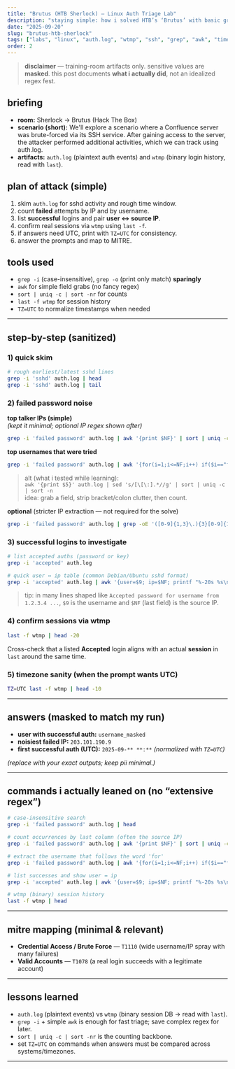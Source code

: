 ```yaml
---
title: "Brutus (HTB Sherlock) — Linux Auth Triage Lab"
description: "staying simple: how i solved HTB’s ‘Brutus’ with basic grep/awk, a quick wtmp vs auth.log check, light TZ sanity, and a tiny MITRE mapping."
date: "2025-09-20"
slug: "brutus-htb-sherlock"
tags: ["labs", "linux", "auth.log", "wtmp", "ssh", "grep", "awk", "timezone", "mitre"]
order: 2
---
```


> **disclaimer** — training-room artifacts only. sensitive values are **masked**. this post documents **what i actually did**, not an idealized regex fest.

## briefing

- **room:** Sherlock → Brutus (Hack The Box)  
- **scenario (short):** We'll explore a scenario where a Confluence server was brute-forced via its SSH service. After gaining access to the server, the attacker performed additional activities, which we can track using auth.log.   
- **artifacts:** `auth.log` (plaintext auth events) and `wtmp` (binary login history, read with `last`).

## plan of attack (simple)

1) skim `auth.log` for sshd activity and rough time window.  
2) count **failed** attempts by IP and by username.  
3) list **successful** logins and pair **user ↔ source IP**.  
4) confirm real sessions via `wtmp` using `last -f`.  
5) if answers need UTC, print with `TZ=UTC` for consistency.  
6) answer the prompts and map to MITRE.

## tools used

- `grep -i` (case-insensitive), `grep -o` (print only match) **sparingly**  
- `awk` for simple field grabs (no fancy regex)  
- `sort | uniq -c | sort -nr` for counts  
- `last -f wtmp` for session history  
- `TZ=UTC` to normalize timestamps when needed

---

## step-by-step (sanitized)

### 1) quick skim

```bash
# rough earliest/latest sshd lines
grep -i 'sshd' auth.log | head
grep -i 'sshd' auth.log | tail
```

### 2) failed password noise

**top talker IPs (simple)**  
*(kept it minimal; optional IP regex shown after)*
```bash
grep -i 'failed password' auth.log | awk '{print $NF}' | sort | uniq -c | sort -nr | head
```

**top usernames that were tried**  
```bash
grep -i 'failed password' auth.log | awk '{for(i=1;i<=NF;i++) if($i=="for"){print $(i+1)}}' | sort | uniq -c | sort -nr | head
```

> alt (what i tested while learning):  
> `awk '{print $5}' auth.log | sed 's/[\[\:].*//g' | sort | uniq -c | sort -n`  
> idea: grab a field, strip bracket/colon clutter, then count.

**optional** (stricter IP extraction — not required for the solve)
```bash
grep -i 'failed password' auth.log | grep -oE '([0-9]{1,3}\.){3}[0-9]{1,3}' | sort | uniq -c | sort -nr | head
```

### 3) successful logins to investigate

```bash
# list accepted auths (password or key)
grep -i 'accepted' auth.log
```

```bash
# quick user ↔ ip table (common Debian/Ubuntu sshd format)
grep -i 'accepted' auth.log | awk '{user=$9; ip=$NF; printf "%-20s %s\n", user, ip}' | sort | uniq -c | sort -nr
```

> tip: in many lines shaped like `Accepted password for username from 1.2.3.4 ...`, `$9` is the username and `$NF` (last field) is the source IP.

### 4) confirm sessions via wtmp

```bash
last -f wtmp | head -20
```

Cross-check that a listed **Accepted** login aligns with an actual **session** in `last` around the same time.

### 5) timezone sanity (when the prompt wants UTC)

```bash
TZ=UTC last -f wtmp | head -10
```

---

## answers (masked to match my run)

- **user with successful auth:** `username_masked`  
- **noisiest failed IP:** `203.101.190.9`  
- **first successful auth (UTC):** `2025-09-** **:**` *(normalized with `TZ=UTC`)*

*(replace with your exact outputs; keep pii minimal.)*

---

## commands i actually leaned on (no “extensive regex”)

```bash
# case-insensitive search
grep -i 'failed password' auth.log | head

# count occurrences by last column (often the source IP)
grep -i 'failed password' auth.log | awk '{print $NF}' | sort | uniq -c | sort -nr | head

# extract the username that follows the word 'for'
grep -i 'failed password' auth.log | awk '{for(i=1;i<=NF;i++) if($i=="for"){print $(i+1)}}' | sort | uniq -c | sort -nr | head

# list successes and show user ↔ ip
grep -i 'accepted' auth.log | awk '{user=$9; ip=$NF; printf "%-20s %s\n", user, ip}' | sort | uniq -c | sort -nr

# wtmp (binary) session history
last -f wtmp | head
```

---

## mitre mapping (minimal & relevant)

- **Credential Access / Brute Force** — `T1110` (wide username/IP spray with many failures)  
- **Valid Accounts** — `T1078` (a real login succeeds with a legitimate account)

---

## lessons learned

- `auth.log` (plaintext events) vs `wtmp` (binary session DB → read with `last`).  
- `grep -i` + simple `awk` is enough for fast triage; save complex regex for later.  
- `sort | uniq -c | sort -nr` is the counting backbone.  
- set `TZ=UTC` on commands when answers must be compared across systems/timezones.

---